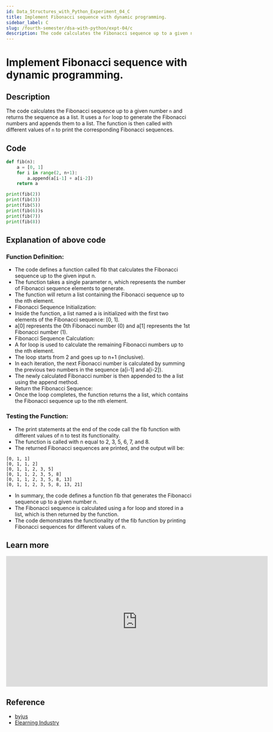 ```yaml
---
id: Data_Structures_with_Python_Experiment_04_C
title: Implement Fibonacci sequence with dynamic programming.
sidebar_label: C
slug: /fourth-semester/dsa-with-python/expt-04/c
description: The code calculates the Fibonacci sequence up to a given number `n` and returns the sequence as a list. It uses a `for` loop to generate the Fibonacci numbers and appends them to a list. The function is then called with different values of `n` to print the corresponding Fibonacci sequences.
---
```


# Implement Fibonacci sequence with dynamic programming.

## Description

The code calculates the Fibonacci sequence up to a given number `n` and returns the sequence as a list. It uses a `for` loop to generate the Fibonacci numbers and appends them to a list. The function is then called with different values of `n` to print the corresponding Fibonacci sequences.

## Code

```python title="program4c.py"
def fib(n):
    a = [0, 1]
    for i in range(2, n+1):
        a.append(a[i-1] + a[i-2])
    return a

print(fib(2))
print(fib(3))
print(fib(5))
print(fib(6))s
print(fib(7))
print(fib(8))
```

## Explanation of above code
### Function Definition:
- The code defines a function called fib that calculates the Fibonacci sequence up to the given input n.
- The function takes a single parameter n, which represents the number of Fibonacci sequence elements to generate.
- The function will return a list containing the Fibonacci sequence up to the nth element.
- Fibonacci Sequence Initialization:
- Inside the function, a list named a is initialized with the first two elements of the Fibonacci sequence: [0, 1].
- a[0] represents the 0th Fibonacci number (0) and a[1] represents the 1st Fibonacci number (1).
- Fibonacci Sequence Calculation:
- A for loop is used to calculate the remaining Fibonacci numbers up to the nth element.
- The loop starts from 2 and goes up to n+1 (inclusive).
- In each iteration, the next Fibonacci number is calculated by summing the previous two numbers in the sequence (a[i-1] and a[i-2]).
- The newly calculated Fibonacci number is then appended to the a list using the append method.
- Return the Fibonacci Sequence:
- Once the loop completes, the function returns the a list, which contains the Fibonacci sequence up to the nth element.
### Testing the Function:
- The print statements at the end of the code call the fib function with different values of n to test its functionality.
- The function is called with n equal to 2, 3, 5, 6, 7, and 8.
- The returned Fibonacci sequences are printed, and the output will be:
```text title="Output"
[0, 1, 1]
[0, 1, 1, 2]
[0, 1, 1, 2, 3, 5]
[0, 1, 1, 2, 3, 5, 8]
[0, 1, 1, 2, 3, 5, 8, 13]
[0, 1, 1, 2, 3, 5, 8, 13, 21]
```
- In summary, the code defines a function fib that generates the Fibonacci sequence up to a given number n.
- The Fibonacci sequence is calculated using a for loop and stored in a list, which is then returned by the function.
- The code demonstrates the functionality of the fib function by printing Fibonacci sequences for different values of n.

## Learn more

<iframe width="711" height="355" src="https://www.youtube.com/embed/7Sv4NmvdHcw" title="#38 Python Tutorial for Beginners | Fibonacci Sequence" frameborder="0" allow="accelerometer; autoplay; clipboard-write; encrypted-media; gyroscope; picture-in-picture; web-share" allowfullscreen></iframe>

## Reference

- [byjus](https://byjus.com/maths/fibonacci-sequence/)
- [Elearning Industry](https://elearningindustry.com/fibonacci-sequence-what-is-and-how-applies-agile-development)
